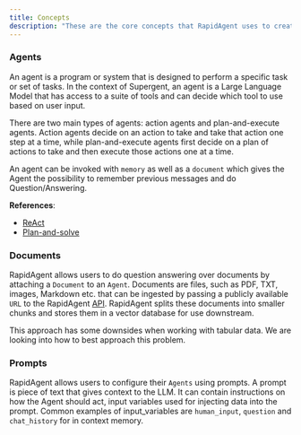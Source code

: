 ```yaml
---
title: Concepts
description: "These are the core concepts that RapidAgent uses to create LLM Agents. It contains practical examples as well as links to papers or sources."
---
```


### Agents

An agent is a program or system that is designed to perform a specific task or set of tasks.
In the context of Supergent, an agent is a Large Language Model that has access to a suite of tools and can decide which tool to use based on user input.

There are two main types of agents: action agents and plan-and-execute agents.
Action agents decide on an action to take and take that action one step at a time, while plan-and-execute agents first decide on a plan of actions to take and then execute those actions one at a time.

An agent can be invoked with `memory` as well as a `document` which gives the Agent the possibility to remember previous messages and do Question/Answering.

**References**:

- [ReAct](https://arxiv.org/pdf/2210.03629.pdf)
- [Plan-and-solve](https://arxiv.org/abs/2305.04091)

### Documents

RapidAgent allows users to do question answering over documents by attaching a `Document` to an `Agent`.
Documents are files, such as PDF, TXT, images, Markdown etc. that can be ingested by passing a publicly available `URL` to the RapidAgent [API](/api-reference/authentication).
RapidAgent splits these documents into smaller chunks and stores them in a vector database for use downstream.

This approach has some downsides when working with tabular data. We are looking into how to best approach this problem.

### Prompts

RapidAgent allows users to configure their `Agents` using prompts.
A prompt is piece of text that gives context to the LLM. It can contain instructions on how the Agent should act, input variables used for injecting data into the prompt.
Common examples of input_variables are `human_input`, `question` and `chat_history` for in context memory.